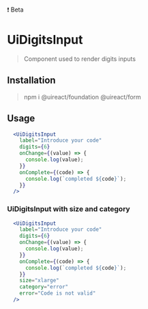 
<UiBadge category="warning">❗️ Beta</UiBadge>

# UiDigitsInput

> Component used to render digits inputs

## Installation

> npm i @uireact/foundation @uireact/form

## Usage

```jsx live scope={{UiDigitsInput}}
  <UiDigitsInput
    label="Introduce your code"
    digits={6}
    onChange={(value) => {
      console.log(value);
    }}
    onComplete={(code) => {
      console.log(`completed ${code}`);
    }}
  />
```

### UiDigitsInput with size and category

```jsx live scope={{UiDigitsInput}}
  <UiDigitsInput
    label="Introduce your code"
    digits={6}
    onChange={(value) => {
      console.log(value);
    }}
    onComplete={(code) => {
      console.log(`completed ${code}`);
    }}
    size="xlarge"
    category="error"
    error="Code is not valid"
  />
```
